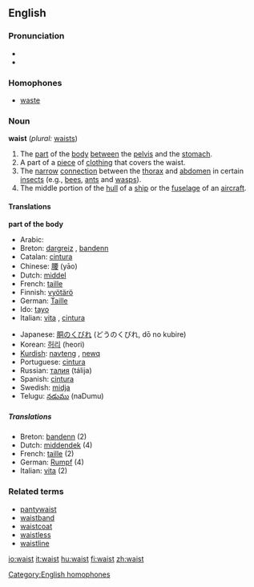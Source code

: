 ==English==
===Pronunciation===
*{{IPA|/weɪst/}}
*{{audio|en-us-waist.ogg|Audio (US)}}

===Homophones===
*[[waste]]
[[Category:English homophones]]

===Noun===
'''waist''' (''plural:'' [[waists]])

#The [[part]] of the [[body]] [[between]] the [[pelvis]] and the [[stomach]].
#A part of a [[piece]] of [[clothing]] that covers the waist.
#The [[narrow]] [[connection]] between the [[thorax]] and [[abdomen]] in certain [[insect]]s (e.g., [[bee]]s, [[ant]]s and [[wasp]]s).
#The middle portion of the [[hull]] of a [[ship]] or the [[fuselage]] of an [[aircraft]].

====Translations====
'''part of the body'''
{{top}}
*Arabic: {{ARchar|[[خصر]]}} {{Unicode|(χaʂr)}}
*Breton: [[dargreiz]] {{m}}, [[bandenn]] {{f}}
*Catalan: [[cintura]] {{f}}
*Chinese: [[腰]] (yāo)
*Dutch: [[middel]] {{n}}
*French: [[taille]] {{f}}
*Finnish: [[vyötärö]]
*German: [[Taille]] {{f}}
*Ido: [[tayo]]
*Italian: [[vita#Italian|vita]] {{f}}, [[cintura]] {{f}}
{{mid}}
*Japanese: [[胴のくびれ]] (どうのくびれ, dō no kubire)
*Korean: [[허리]] (heori)
*[[Kurdish]]: [[navteng]] {{f}}, [[newq]] {{f}}
*Portuguese: [[cintura]] {{f}}
*Russian: [[талия]] (tálija) {{f}}
*Spanish: [[cintura]] {{f}}
*Swedish: [[midja]]
*Telugu: [[నడుము]] (naDumu)
{{bottom}}

=====Translations=====
*Breton: [[bandenn]] {{f}} (2)
*Dutch: [[middendek]] {{n}} (4)
*French: [[taille]] {{f}} (2)
*German: [[Rumpf]] {{m}} (4)
*Italian: [[vita#Italian|vita]] {{f}} (2)

===Related terms===
*[[pantywaist]]
*[[waistband]]
*[[waistcoat]]
*[[waistless]]
*[[waistline]]

[[io:waist]]
[[it:waist]]
[[hu:waist]]
[[fi:waist]]
[[zh:waist]]